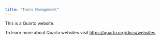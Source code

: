 ```yaml
---
title: "Tools Management"
---
```


This is a Quarto website.

To learn more about Quarto websites visit <https://quarto.org/docs/websites>.
